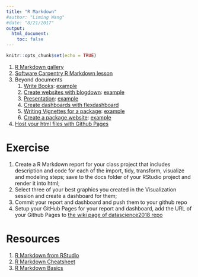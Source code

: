```yaml
---
title: "R Markdown"
#author: "Liming Wang"
#date: "8/21/2017"
output: 
  html_document:
    toc: false
---
```


```r
knitr::opts_chunk$set(echo = TRUE)
```

1. [R Markdown gallery](http://rmarkdown.rstudio.com/gallery.html)
1. [Software Carpentry R Markdown lesson](http://swcarpentry.github.io/r-novice-gapminder/15-knitr-markdown/)
1. Beyond documents
    1. [Write Books](https://bookdown.org/yihui/bookdown/): [example](http://github.com/cities/datascience)
    1. [Create websites with blogdown](https://bookdown.org/yihui/blogdown/): [example](https://github.com/lmwang9527/personal_website)
    1. [Presentation](https://github.com/yihui/xaringan): [example](https://github.com/hotdeck/acsp2017/)
    1. [Create dashboards with flexdashboard](https://rmarkdown.rstudio.com/flexdashboard/)
    1. [Writing Vignettes for a package](http://r-pkgs.had.co.nz/vignettes.html): [example](https://github.com/cities-lab/VETravelDemandMM/tree/master/vignettes)
    1. [Create a package website](http://r-pkgs.had.co.nz/vignettes.html): [example](https://jamgreen.github.io/lehdr/)
1. [Host your html files with Github Pages](https://pages.github.com/)

# Exercise
1. Create a R Markdown report for your class project that includes description and code for each of the import, tidy, transform, visualize and modeling steps; save to the docs folder of your RStudio project and render it into html;
1. Select three of your best graphics you created in the Visualization session and create a dashboard for them;
1. Commit your report and dashboard and push them to your github repo
1. Setup your GitHub Pages for your report and dashboard, add the URL of your Github Pages to [the wiki page of datascience2018 repo](https://github.com/cities/datascience2018/wiki)

# Resources
1. [R Markdown from RStudio](http://rmarkdown.rstudio.com/lesson-1.html)
1. [R Markdown Cheatsheet](https://www.rstudio.com/wp-content/uploads/2015/02/rmarkdown-cheatsheet.pdf)
1. [R Markdown Basics](http://r4ds.had.co.nz/r-markdown.html)